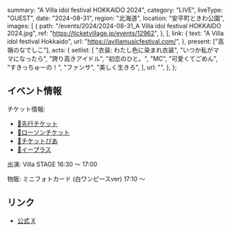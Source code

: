   summary: "A Villa idol festival HOKKAIDO 2024",
  category: "LIVE",
  liveType: "GUEST",
  date: "2024-08-31",
  region: "北海道",
  location: "安平町ときわ公園",
  images: [
    {
      path: "/events/2024/2024-08-31_A Villa idol festival HOKKAIDO 2024.jpg",
      ref: "https://ticketvillage.jp/events/12962",
    },
  ],
  link: {
    text: "A Villa idol festival Hokkaido",
    url: "https://avillamusicfestival.com/",
  },
  present: ["高嶺のなでしこ"],
  acts: {
    setlist: [
      "衣装: わたし色に染まれ衣装",
      "いつか私がママになったら",
      "誇り高きアイドル",
      "初恋のひと。",
      "MC",
      "可愛くてごめん",
      "すきっちゅーの！",
      "ファンサ",
      "美しく生きろ",
    ],
    url: "",
  },
};

## イベント情報

チケット情報:

- [🎫先行チケット](https://ticketvillage.jp/events/12962)
- [🎫ローソンチケット](https://l-tike.com/order/?gLcode=11537&gPfKey=20240722000001737704%2C20240722000001737702&gEntryMthd=02&gScheduleNo=2&gCarrierCd=08&gPfName=%EF%BC%A1%E3%80%80%EF%BC%B6%EF%BD%89%EF%BD%8C%EF%BD%8C%EF%BD%81%E3%80%80%EF%BD%89%EF%BD%84%EF%BD%8F%EF%BD%8C%E3%80%80%EF%BD%86%EF%BD%85%EF%BD%93%EF%BD%94%EF%BD%89%EF%BD%96%EF%BD%81%EF%BD%8C%E3%80%80%EF%BC%A8%EF%BC%AF%EF%BC%AB%EF%BC%AB%EF%BC%A1%EF%BC%A9%EF%BC%A4%EF%BC%AF%E3%80%80%EF%BC%92%EF%BC%90%EF%BC%92%EF%BC%94&gBaseVenueCd=18297)
- [🎫チケットぴあ](https://t.pia.jp/pia/event/event.do?eventCd=2428701)
- [🎫イープラス](https://eplus.jp/sf/word/0000166458)

出演: Villa STAGE 16:30 〜 17:00

物販: ミニフォトカード (白ワンピースver) 17:10 〜

## リンク

- [公式 X](https://x.com/takanenofficial/status/1814888154886725741)
